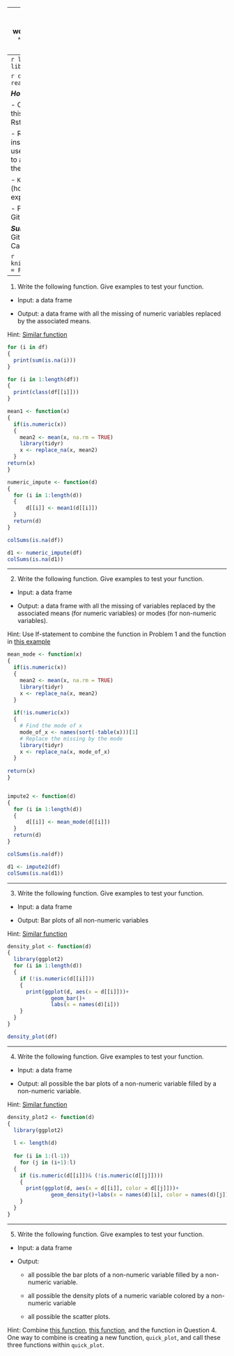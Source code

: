
---
output: 
  html_document:
  pdf_document: default
  word_document: default
title: "Assignment 16: Writing a function - Loop"
---
```r
library(tidyverse)
library(purrr)
```


```r
df <- read_csv('titanic.csv')
```

***How to do it?***: 

- Open the Rmarkdown file of this assignment ([link](assignment16.Rmd)) in Rstudio. 

- Right under each **question**, insert  a code chunk (you can use the hotkey `Ctrl + Alt + I` to add a code chunk) and code the solution for the question. 

- `Knit` the rmarkdown file (hotkey: `Ctrl + Alt + K`) to export an html.  

-  Publish the html file to your Githiub Page. 

***Submission***: Submit the link on Github of the assignment to Canvas

```r
knitr::opts_chunk$set(message = FALSE)
```

-------

1. Write the following function. Give examples to test your function.

- Input: a data frame

- Output: a data frame with all the missing of numeric variables replaced by the associated means.

Hint: [Similar function](https://bryantstats.github.io/math421/gganimate/18_writing_functions.html#28)

```r
for (i in df)
{ 
  print(sum(is.na(i)))
}
```
```r
for (i in 1:length(df))
{
  print(class(df[[i]]))
}
```

```r
mean1 <- function(x)
{
  if(is.numeric(x))
  {
    mean2 <- mean(x, na.rm = TRUE)
    library(tidyr)
    x <- replace_na(x, mean2) 
  }
return(x)    
}
```


```r
numeric_impute <- function(d)
{
  for (i in 1:length(d))
  {
      d[[i]] <- mean1(d[[i]])
  }
  return(d)
}
```

```r
colSums(is.na(df))
```

```r
d1 <- numeric_impute(df)
colSums(is.na(d1))
```

-------

2. Write the following function. Give examples to test your function.

- Input: a data frame

- Output: a data frame with all the missing of variables replaced by the associated means (for numeric variables) or modes (for non-numeric variables).

Hint: Use If-statement to combine the function in Problem 1 and the function in [this example](https://bryantstats.github.io/math421/gganimate/18_writing_functions.html#28)

```r
mean_mode <- function(x)
{
  if(is.numeric(x))
  {
    mean2 <- mean(x, na.rm = TRUE)
    library(tidyr)
    x <- replace_na(x, mean2) 
  }
  
  if(!is.numeric(x))
  {
    # Find the mode of x
    mode_of_x <- names(sort(-table(x)))[1]
    # Replace the missing by the mode
    library(tidyr)
    x <- replace_na(x, mode_of_x) 
  }
  
return(x)    
}


impute2 <- function(d)
{
  for (i in 1:length(d))
  {
      d[[i]] <- mean_mode(d[[i]])
  }
  return(d)
}
```

```r
colSums(is.na(df))
```
```r
d1 <- impute2(df)
colSums(is.na(d1))
```

-------

3. Write the following function. Give examples to test your function.

- Input: a data frame

- Output: Bar plots of all non-numeric variables

Hint: [Similar function](https://bryantstats.github.io/math421/gganimate/18_writing_functions.html#33)
```r
density_plot <- function(d)
{
  library(ggplot2)
  for (i in 1:length(d))
  {
    if (!is.numeric(d[[i]]))
    {
      print(ggplot(d, aes(x = d[[i]]))+ 
              geom_bar()+
              labs(x = names(d)[i]))
    }
  }
}
```

```r
density_plot(df)
```

-------

4. Write the following function. Give examples to test your function.

- Input: a data frame

- Output: all possible the bar plots of a non-numeric variable filled by a non-numeric variable.

Hint: [Similar function](https://bryantstats.github.io/math421/gganimate/18_writing_functions.html#40)

```r
density_plot2 <- function(d)
{
  library(ggplot2)
  
  l <- length(d)
  
  for (i in 1:(l-1))
    for (j in (i+1):l)
  {
    if (is.numeric(d[[i]])& (!is.numeric(d[[j]])))
    {
      print(ggplot(d, aes(x = d[[i]], color = d[[j]]))+ 
              geom_density()+labs(x = names(d)[i], color = names(d)[j]))
    }
  }
}
```

-------

5. Write the following function. Give examples to test your function.

- Input: a data frame

- Output: 

  - all possible the bar plots of a non-numeric variable filled by a non-numeric variable.
  
  - all possible the density plots of a numeric variable colored by a non-numeric variable
  
  - all possible the scatter plots.

Hint: Combine [this function](https://bryantstats.github.io/math421/gganimate/18_writing_functions.html#37), [this function](https://bryantstats.github.io/math421/gganimate/18_writing_functions.html#40), and the function in Question 4. One way to combine is creating a new function, `quick_plot`, and call these three functions within `quick_plot`. 
```r

```


